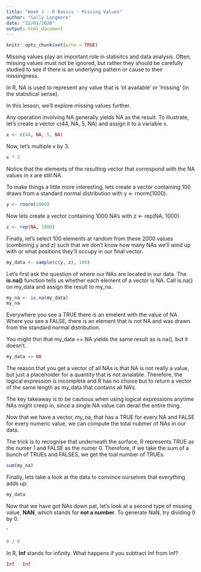 ```yaml
---
title: "Week 1 - R Basics - Missing Values"
author: "Sally Longmore"
date: "22/01/2020"
output: html_document
---
```


```r
knitr::opts_chunk$set(echo = TRUE)
```

Missing values play an important role in statisitcs and data analysis. Often, missing values must not be ignored, but rather they should be carefully studied to see if there is an underlying pattern or cause to their missingness.  

In R, NA is used to represent any value that is 'ot available' or 'missing' (in the statistical sense).  

In this lesson, we'll explore missing values further.

Any operation involving NA generally yields NA as the result. To illustrate, let's create a vector c(44, NA, 5, NA) and assign it to a variable x.

```r
x <- c(44, NA, 5, NA)
```

Now, let's multiple x by 3.

```r
x * 3
```

Notice that the elements of the resulting vector that correspond with the NA values in x are still NA.

To make things a little more interesting, lets create a vector containing 100 draws from a standard normal distribution with y <- rnorm(1000).

```r
y <- rnorm(1000)
```

Now lets create a vector containing 1000 NA's with z <- rep(NA, 1000).

```r
z <- rep(NA, 1000)
```

Finally, let's select 100 elements at random from these 2000 values (combining y and z) such that we don't know how many NAs we'll wind up with or what positions they'll occupy in our final vector.

```r
my_data <- sample(c(y, z), 100)
```

Let's first ask the question of where our NAs are located in our data. The **is.na()** function tells us whether each element of a vector is NA. Call is.na() on my_data and assign the result to my_na.

```r
my_na <- is.na(my_data)
my_na
```

Everywhere you see a TRUE there is an emelent with the value of NA. Where you see a FALSE, there is an element that is not NA and was drawn from the standard normal distribution.

You might thin that my_data == NA yields the same result as is.na(), but it doesn't.

```r
my_data == NA
```

The reason that you get a vector of all NAs is that NA is not really a value, but just a placeholder for a quantity that is not avialable. Therefore, the logical expression is incomplete and R has no choice but to return a vector of the same length as my_data that contains all NA's.  

The key takeaway is to be cautious when using logical expressions anytime NAs might creep in, since a single NA value can derail the entire thing.  

Now that we have a vector, my_na, that has a TRUE for every NA and FALSE for every numeric value, we can compute the total nubmer of NAs in our data.

The trick is to recognise that underneath the surface, R represents TRUE as the numer 1 and FALSE as the numer 0. Therefore, if we take the sum of a bunch of TRUEs and FALSES, we get the toal number of TRUEs.

```r
sum(my_na)
```

Finally, lets take a look at the data to convince ourselves that everything adds up.

```r
my_data
```

Now that we have got NAs down pat, let's look at a second type of missing value, **NAN**, which stands for **not a number**. To generate NaN, try dividing 0 by 0.

'
```r
0 / 0
```

In R, **Inf** stands for infinity. What happens if you subtract Inf from Inf?

```r
Inf - Inf
```

